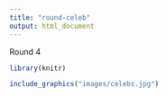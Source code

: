 ```yaml
---
title: "round-celeb"
output: html_document
---
```


Round 4


```r
library(knitr)

include_graphics("images/celebs.jpg")  

```

